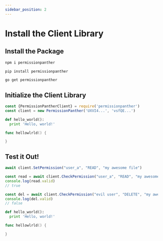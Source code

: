```yaml
---
sidebar_position: 2
---
```



# Install the Client Library

## Install the Package

<Tabs>
<TabItem value="js" label="NodeJS/TypeScript">

```sh
npm i permissionpanther
```

</TabItem>
<TabItem value="py" label="Python">

```sh
pip install permissionpanther
```

</TabItem>
<TabItem value="go" label="Go">

```sh
go get permissionpanther
```

</TabItem>
</Tabs>

## Initialize the Client Library

<Tabs>
<TabItem value="js" label="NodeJS/TypeScript">

```js
const {PermissionPantherClient} = require('permissionpanther')
const client = new PermissionPanther('UXVI4...', 'vsfQE...')
```

</TabItem>
<TabItem value="py" label="Python">

```py
def hello_world():
  print 'Hello, world!'
```

</TabItem>
<TabItem value="go" label="Go">

```go
func hellowlrld() {

}
```

</TabItem>
</Tabs>

## Test it Out!

<Tabs>
<TabItem value="js" label="NodeJS/TypeScript">

```js
await client.SetPermission("user_a", "READ", "my awesome file")

const read = await client.CheckPermission("user_a", "READ", "my awesome file")
console.log(read.valid)
// true

const del = await client.CheckPermission("evil user", "DELETE", "my awesome file")
console.log(del.valid)
// false
```

</TabItem>
<TabItem value="py" label="Python">

```py
def hello_world():
  print 'Hello, world!'
```

</TabItem>
<TabItem value="go" label="Go">

```go
func hellowlrld() {

}
```

</TabItem>
</Tabs>
